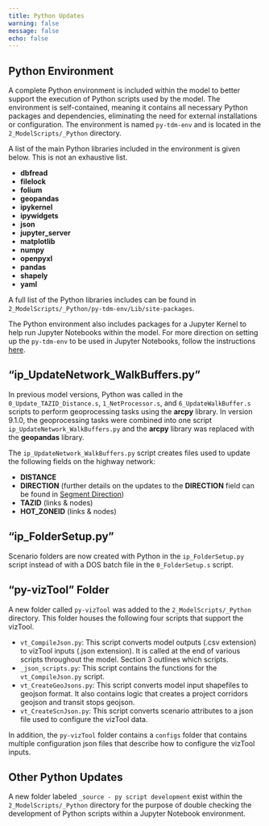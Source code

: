 ```yaml
---
title: Python Updates
warning: false
message: false
echo: false
---
```


## Python Environment

A complete Python environment is included within the model to better support the execution of Python scripts used by the model. The environment is self-contained, meaning it contains all necessary Python packages and dependencies, eliminating the need for external installations or configuration. The environment is named `py-tdm-env` and is located in the `2_ModelScripts/_Python` directory.

A list of the main Python libraries included in the environment is given below. This is not an exhaustive list.

 - **dbfread**
 - **filelock**
 - **folium**
 - **geopandas**
 - **ipykernel**
 - **ipywidgets**
 - **json**
 - **jupyter_server**
 - **matplotlib**
 - **numpy**
 - **openpyxl**
 - **pandas**
 - **shapely**
 - **yaml**

A full list of the Python libraries includes can be found in `2_ModelScripts/_Python/py-tdm-env/Lib/site-packages`.

The Python environment also includes packages for a Jupyter Kernel to help run Jupyter Notebooks within the model. For more direction on setting up the `py-tdm-env` to be used in Jupyter Notebooks, follow the instructions [here](https://github.com/WFRCAnalytics/Resources/blob/master/2-Python/environment/setup-py-tdm-env.pdf). 

## "ip_UpdateNetwork_WalkBuffers.py"

In previous model versions, Python was called in the `0_Update_TAZID_Distance.s`, `1_NetProcessor.s`, and `6_UpdateWalkBuffer.s` scripts to perform geoprocessing tasks using the **arcpy** library. In version 9.1.0, the geoprocessing tasks were combined into one script `ip_UpdateNetwork_WalkBuffers.py` and the **arcpy** library was replaced with the **geopandas** library. 

The `ip_UpdateNetwork_WalkBuffers.py` script creates files used to update the following fields on the highway network:

 - **DISTANCE**
 - **DIRECTION** (further details on the updates to the **DIRECTION** field can be found in [Segment Direction](https://wfrc.org/wftdm-docs/v9x/v910/whats-new/4-other-updates.html#segment-direction))
 - **TAZID** (links & nodes)
 - **HOT_ZONEID** (links & nodes)

## "ip_FolderSetup.py"

Scenario folders are now created with Python in the `ip_FolderSetup.py` script instead of with a DOS batch file in the `0_FolderSetup.s` script. 

## "py-vizTool" Folder

A new folder called `py-vizTool` was added to the `2_ModelScripts/_Python` directory. This folder houses the following four scripts that support the vizTool. 

 - `vt_CompileJson.py`: This script converts model outputs (.csv extension) to vizTool inputs (.json extension). It is called at the end of various scripts throughout the model. Section 3 outlines which scripts.
 - `_json_scripts.py`: This script contains the functions for the `vt_CompileJson.py` script.
 - `vt_CreateGeoJsons.py`: This script converts model input shapefiles to geojson format. It also contains logic that creates a project corridors geojson and transit stops geojson.
 - `vt_CreateScnJson.py`: This script converts scenario attributes to a json file used to configure the vizTool data.

In addition, the `py-vizTool` folder contains a `configs` folder that contains multiple configuration json files that describe how to configure the vizTool inputs.

## Other Python Updates

A new folder labeled `_source - py script development` exist within the `2_ModelScripts/_Python` directory for the purpose of double checking the development of Python scripts within a Jupyter Notebook environment.




